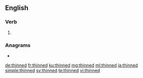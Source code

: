 ==English==

===Verb===
{{head|en|verb form}}

# {{en-past of|thin}}

===Anagrams===
* {{l|en|hintend}}

[[de:thinned]]
[[fr:thinned]]
[[ku:thinned]]
[[mg:thinned]]
[[ml:thinned]]
[[ja:thinned]]
[[simple:thinned]]
[[sv:thinned]]
[[te:thinned]]
[[vi:thinned]]